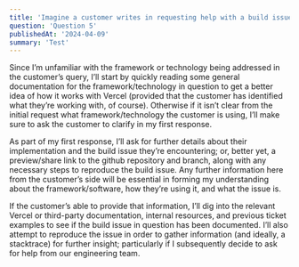 ```yaml
---
title: 'Imagine a customer writes in requesting help with a build issue on a framework or technology that you\'ve not seen before. How would you begin troubleshooting this and what questions would you ask the customer to understand the situation better?'
question: 'Question 5'
publishedAt: '2024-04-09'
summary: 'Test'
---
```


Since I’m unfamiliar with the framework or technology being addressed in the customer’s query, I’ll start by quickly reading some general documentation for the framework/technology in question to get a better idea of how it works with Vercel (provided that the customer has identified what they’re working with, of course). Otherwise if it isn’t clear from the initial request what framework/technology the customer is using, I’ll make sure to ask the customer to clarify in my first response.

As part of my first response, I’ll ask for further details about their implementation and the build issue they’re encountering; or, better yet, a preview/share link to the github repository and branch, along with any necessary steps to reproduce the build issue. Any further information here from the customer’s side will be essential in forming my understanding about the framework/software, how they’re using it, and what the issue is.

If the customer’s able to provide that information, I’ll dig into the relevant Vercel or third-party documentation, internal resources, and previous ticket examples to see if the build issue in question has been documented. I’ll also attempt to reproduce the issue in order to gather information (and ideally, a stacktrace) for further insight; particularly if I subsequently decide to ask for help from our engineering team.
